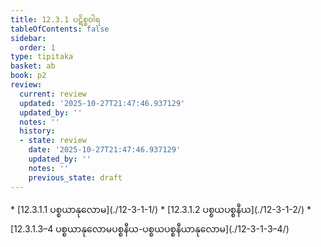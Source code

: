 ```yaml
---
title: 12.3.1 ပဋိစ္စဝါရ
tableOfContents: false
sidebar:
  order: 1
type: tipitaka
basket: ab
book: p2
review:
  current: review
  updated: '2025-10-27T21:47:46.937129'
  updated_by: ''
  notes: ''
  history:
  - state: review
    date: '2025-10-27T21:47:46.937129'
    updated_by: ''
    notes: ''
    previous_state: draft
---
```



<ReviewStatus review={frontmatter.review} showDetails={true} />

<HypothesisAnnotation frontmatter={frontmatter} />

<DynamicBreadcrumb />



<TableOfContents book="p2" section="12.3.1">
* [12.3.1.1 ပစ္စယာနုလောမ](./12-3-1-1/)
* [12.3.1.2 ပစ္စယပစ္စနီယ](./12-3-1-2/)
* [12.3.1.3–4 ပစ္စယာနုလောမပစ္စနီယ-ပစ္စယပစ္စနီယာနုလောမ](./12-3-1-3–4/)
</TableOfContents>